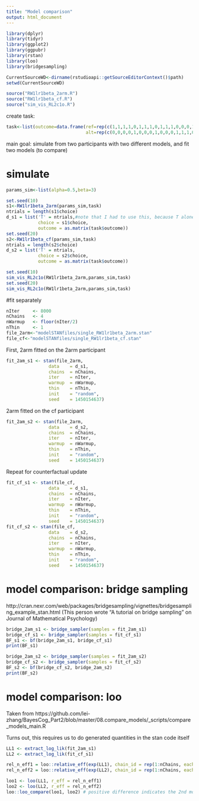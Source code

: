 ```yaml
---
title: "Model comparison"
output: html_document
---
```

```r
library(dplyr)
library(tidyr)
library(ggplot2)
library(ggpubr)
library(rstan)
library(loo)
library(bridgesampling)

CurrentSourceWD<-dirname(rstudioapi::getSourceEditorContext()$path)
setwd(CurrentSourceWD)

source("RW1lr1beta_2arm.R")
source("RW1lr1beta_cf.R")
source("sim_vis_RL2c1o.R")
```

create task:
```r
task<-list(outcome=data.frame(ref=rep(c(1,1,1,1,0,1,1,1,0,1,1,1,0,0,0,1,0,0,1,0,0),4),
                              alt=rep(c(0,0,0,0,1,0,0,0,1,0,0,0,1,1,1,0,1,1,0,1,1),4)))
```

main goal: simulate from two participants with two different models, and fit two models (to compare)

# simulate
```r
params_sim<-list(alpha=0.5,beta=3)

set.seed(10)
s1<-RW1lr1beta_2arm(params_sim,task)
ntrials = length(s1$choice)
d_s1 = list('T' = ntrials,#note that I had to use this, because T alone means true...
            choice = s1$choice,
            outcome = as.matrix(task$outcome))
set.seed(20)
s2<-RW1lr1beta_cf(params_sim,task)
ntrials = length(s2$choice)
d_s2 = list('T' = ntrials,
            choice = s2$choice,
            outcome = as.matrix(task$outcome))

set.seed(10)
sim_vis_RL2c1o(RW1lr1beta_2arm,params_sim,task)
set.seed(20)
sim_vis_RL2c1o(RW1lr1beta_2arm,params_sim,task)
```

#fit separately
```r
nIter     <- 8000
nChains   <- 4 
nWarmup   <- floor(nIter/2)
nThin     <- 1
file_2arm<-"modelSTANfiles/single_RW1lr1beta_2arm.stan"
file_cf<-"modelSTANfiles/single_RW1lr1beta_cf.stan"
```
First, 2arm fitted on the 2arm participant
```r
fit_2am_s1 <- stan(file_2arm, 
                data    = d_s1, 
                chains  = nChains,
                iter    = nIter,
                warmup  = nWarmup,
                thin    = nThin,
                init    = "random",
                seed    = 1450154637)
```
2arm fitted on the cf participant
```r
fit_2am_s2 <- stan(file_2arm, 
                data    = d_s2, 
                chains  = nChains,
                iter    = nIter,
                warmup  = nWarmup,
                thin    = nThin,
                init    = "random",
                seed    = 1450154637)
```
Repeat for counterfactual update
```r
fit_cf_s1 <- stan(file_cf, 
                data    = d_s1, 
                chains  = nChains,
                iter    = nIter,
                warmup  = nWarmup,
                thin    = nThin,
                init    = "random",
                seed    = 1450154637)
fit_cf_s2 <- stan(file_cf, 
                data    = d_s2, 
                chains  = nChains,
                iter    = nIter,
                warmup  = nWarmup,
                thin    = nThin,
                init    = "random",
                seed    = 1450154637)
```

# model comparison: bridge sampling
http://cran.nexr.com/web/packages/bridgesampling/vignettes/bridgesampling_example_stan.html
(This person wrote "A tutorial on bridge sampling" on Journal of Mathematical Psychology)
```r
bridge_2am_s1 <- bridge_sampler(samples = fit_2am_s1)
bridge_cf_s1 <- bridge_sampler(samples = fit_cf_s1)
BF_s1 <- bf(bridge_2am_s1, bridge_cf_s1)
print(BF_s1)
```

```r
bridge_2am_s2 <- bridge_sampler(samples = fit_2am_s2)
bridge_cf_s2 <- bridge_sampler(samples = fit_cf_s2)
BF_s2 <- bf(bridge_cf_s2, bridge_2am_s2)
print(BF_s2)
```

# model comparison: loo
Taken from 
https://github.com/lei-zhang/BayesCog_Part2/blob/master/08.compare_models/_scripts/compare_models_main.R

Turns out, this requires us to do generated quantities in the stan code itself
```r
LL1 <- extract_log_lik(fit_2am_s1)
LL2 <- extract_log_lik(fit_cf_s1)

rel_n_eff1 = loo::relative_eff(exp(LL1), chain_id = rep(1:nChains, each = nIter - nWarmup))
rel_n_eff2 = loo::relative_eff(exp(LL2), chain_id = rep(1:nChains, each = nIter - nWarmup))

loo1 <- loo(LL1, r_eff = rel_n_eff1)
loo2 <- loo(LL2, r_eff = rel_n_eff2)
loo::loo_compare(loo1, loo2) # positive difference indicates the 2nd model's predictive accuracy is higher
```




